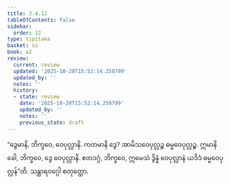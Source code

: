 ```yaml
---
title: 3.4.12
tableOfContents: false
sidebar:
  order: 12
type: tipitaka
basket: su
book: a2
review:
  current: review
  updated: '2025-10-20T15:52:14.250799'
  updated_by: ''
  notes: ''
  history:
  - state: review
    date: '2025-10-20T15:52:14.250799'
    updated_by: ''
    notes: ''
    previous_state: draft
---
```



<DynamicBreadcrumb />


<ReviewStatus review={frontmatter.review} showDetails={true} />

<HypothesisAnnotation frontmatter={frontmatter} />

<Division number="163" book="a2" e="ch" v="15" p="93">

<Paragraph number="255" book="a2">
“ဒွေမာနိ, ဘိက္ခဝေ, ဝေပုလ္လာနိ. ကတမာနိ ဒွေ? အာမိသဝေပုလ္လဉ္စ ဓမ္မဝေပုလ္လဉ္စ. ဣမာနိ ခေါ, ဘိက္ခဝေ, ဒွေ ဝေပုလ္လာနိ. ဧတဒဂ္ဂံ, ဘိက္ခဝေ, ဣမေသံ ဒွိန္နံ ဝေပုလ္လာနံ ယဒိဒံ ဓမ္မဝေပုလ္လန်”တိ.

</Paragraph>
</Division>

<Paragraph number="256" type="center" book="a2">
သန္ထာရဝဂ္ဂေါ စတုတ္ထော.
</Paragraph>